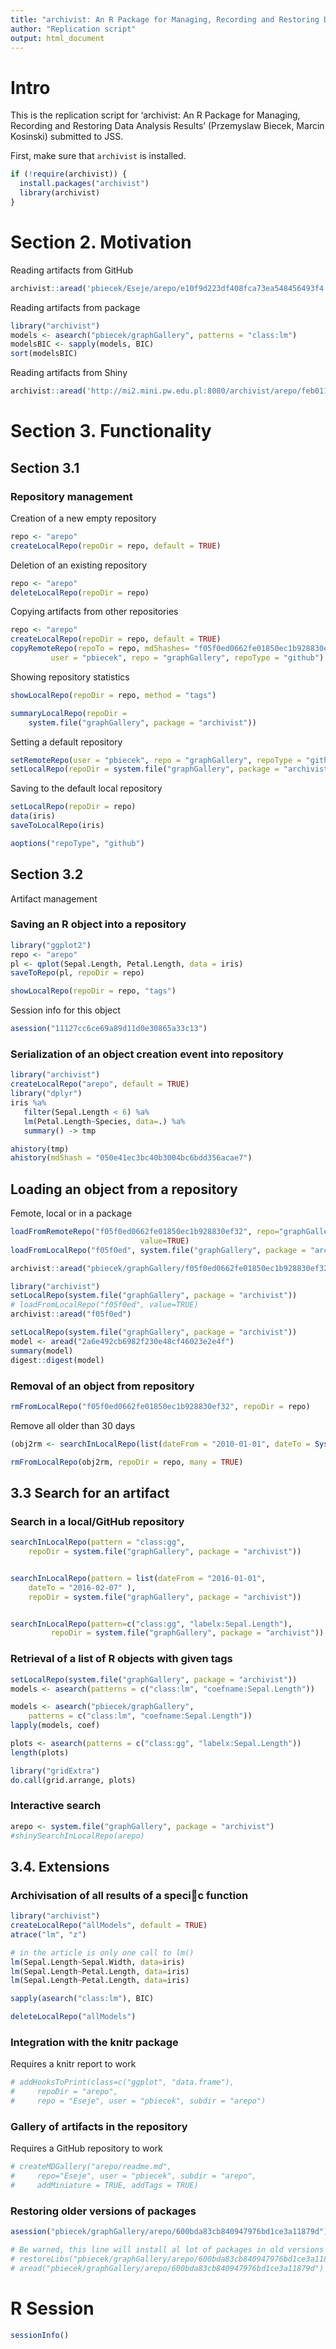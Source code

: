 ```yaml
---
title: "archivist: An R Package for Managing, Recording and Restoring Data Analysis Results"
author: "Replication script"
output: html_document
---
```


# Intro

This is the replication script for 'archivist: An R Package for Managing, Recording and Restoring Data Analysis Results' (Przemyslaw Biecek, Marcin Kosinski) submitted to JSS. 

First, make sure that `archivist` is installed.

```r
if (!require(archivist)) {
  install.packages("archivist")
  library(archivist)
}
```

# Section 2. Motivation

Reading artifacts from GitHub

```r
archivist::aread('pbiecek/Eseje/arepo/e10f9d223df408fca73ea548456493f4')
```

Reading artifacts from package

```r
library("archivist")
models <- asearch("pbiecek/graphGallery", patterns = "class:lm")
modelsBIC <- sapply(models, BIC)
sort(modelsBIC)
```

Reading artifacts from Shiny

```r
archivist::aread('http://mi2.mini.pw.edu.pl:8080/archivist/arepo/feb011baa9f607e8b4d941d517374eaf')
```

# Section 3. Functionality

## Section 3.1

### Repository management

Creation of a new empty repository

```r
repo <- "arepo"
createLocalRepo(repoDir = repo, default = TRUE)
```

Deletion of an existing repository

```r
repo <- "arepo"
deleteLocalRepo(repoDir = repo)
```

Copying artifacts from other repositories

```r
repo <- "arepo"
createLocalRepo(repoDir = repo, default = TRUE)
copyRemoteRepo(repoTo = repo, md5hashes= "f05f0ed0662fe01850ec1b928830ef32", 
         user = "pbiecek", repo = "graphGallery", repoType = "github")
```

Showing repository statistics

```r
showLocalRepo(repoDir = repo, method = "tags")
```

```r
summaryLocalRepo(repoDir = 
    system.file("graphGallery", package = "archivist")) 
```

Setting a default repository

```r
setRemoteRepo(user = "pbiecek", repo = "graphGallery", repoType = "github")
setLocalRepo(repoDir = system.file("graphGallery", package = "archivist"))
```

Saving to the default local repository

```r
setLocalRepo(repoDir = repo)
data(iris)
saveToLocalRepo(iris)
```


```r
aoptions("repoType", "github")
```

## Section 3.2

Artifact management

### Saving an R object into a repository

```r
library("ggplot2")
repo <- "arepo"
pl <- qplot(Sepal.Length, Petal.Length, data = iris)
saveToRepo(pl, repoDir = repo)

showLocalRepo(repoDir = repo, "tags")
```

Session info for this object

```r
asession("11127cc6ce69a89d11d0e30865a33c13")
```

### Serialization of an object creation event into repository

```r
library("archivist")
createLocalRepo("arepo", default = TRUE)
library("dplyr")
iris %a%
   filter(Sepal.Length < 6) %a%
   lm(Petal.Length~Species, data=.) %a%
   summary() -> tmp

ahistory(tmp)
ahistory(md5hash = "050e41ec3bc40b3004bc6bdd356acae7")
```

## Loading an object from a repository

Femote, local or in a package

```r
loadFromRemoteRepo("f05f0ed0662fe01850ec1b928830ef32", repo="graphGallery", user="pbiecek", 
                             value=TRUE)
loadFromLocalRepo("f05f0ed", system.file("graphGallery", package = "archivist"), value=TRUE)

archivist::aread("pbiecek/graphGallery/f05f0ed0662fe01850ec1b928830ef32")

library("archivist")
setLocalRepo(system.file("graphGallery", package = "archivist"))
# loadFromLocalRepo("f05f0ed", value=TRUE)
archivist::aread("f05f0ed")
```

```r
setLocalRepo(system.file("graphGallery", package = "archivist"))
model <- aread("2a6e492cb6982f230e48cf46023e2e4f")
summary(model)
digest::digest(model)
```

### Removal of an object from repository

```r
rmFromLocalRepo("f05f0ed0662fe01850ec1b928830ef32", repoDir = repo)
```

Remove all older than 30 days

```r
(obj2rm <- searchInLocalRepo(list(dateFrom = "2010-01-01", dateTo = Sys.Date() - 30), repoDir = repo))

rmFromLocalRepo(obj2rm, repoDir = repo, many = TRUE)
```

## 3.3 Search for an artifact

### Search in a local/GitHub repository

```r
searchInLocalRepo(pattern = "class:gg", 
    repoDir = system.file("graphGallery", package = "archivist"))


searchInLocalRepo(pattern = list(dateFrom = "2016-01-01",
    dateTo = "2016-02-07" ), 
    repoDir = system.file("graphGallery", package = "archivist"))


searchInLocalRepo(pattern=c("class:gg", "labelx:Sepal.Length"),
         repoDir = system.file("graphGallery", package = "archivist"))	
```

### Retrieval of a list of R objects with given tags

```r
setLocalRepo(system.file("graphGallery", package = "archivist"))
models <- asearch(patterns = c("class:lm", "coefname:Sepal.Length"))

models <- asearch("pbiecek/graphGallery",  
    patterns = c("class:lm", "coefname:Sepal.Length"))
lapply(models, coef)

plots <- asearch(patterns = c("class:gg", "labelx:Sepal.Length"))
length(plots)

library("gridExtra")
do.call(grid.arrange, plots)

```

### Interactive search

```r
arepo <- system.file("graphGallery", package = "archivist")
#shinySearchInLocalRepo(arepo)
```

## 3.4. Extensions

### Archivisation of all results of a specic function

```r
library("archivist")
createLocalRepo("allModels", default = TRUE)
atrace("lm", "z")

# in the article is only one call to lm()
lm(Sepal.Length~Sepal.Width, data=iris)
lm(Sepal.Length~Petal.Length, data=iris)
lm(Sepal.Length~Petal.Length, data=iris)

sapply(asearch("class:lm"), BIC)

deleteLocalRepo("allModels")
```

### Integration with the knitr package

Requires a knitr report to work

```r
# addHooksToPrint(class=c("ggplot", "data.frame"),
#     repoDir = "arepo",
#     repo = "Eseje", user = "pbiecek", subdir = "arepo")
```

### Gallery of artifacts in the repository

Requires a GitHub repository to work

```r
# createMDGallery("arepo/readme.md",
#     repo="Eseje", user = "pbiecek", subdir = "arepo",
#     addMiniature = TRUE, addTags = TRUE)
```

### Restoring older versions of packages

```r
asession("pbiecek/graphGallery/arepo/600bda83cb840947976bd1ce3a11879d")

# Be warned, this line will install al lot of packages in old versions
# restoreLibs("pbiecek/graphGallery/arepo/600bda83cb840947976bd1ce3a11879d")
# aread("pbiecek/graphGallery/arepo/600bda83cb840947976bd1ce3a11879d")
```


# R Session

```r
sessionInfo()
```


